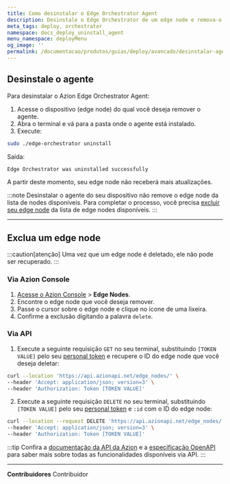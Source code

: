 ```yaml
---
title: Como desinstalar o Edge Orchestrator Agent
description: Desinstale o Edge Orchestrator de um edge node e remova-o da listagem de edge nodes disponíveis.
meta_tags: deploy, orchestrator
namespace: docs_deploy_uninstall_agent
menu_namespace: deployMenu
og_image: ''
permalink: /documentacao/produtos/guias/deploy/avancado/desinstalar-agent/
---
```


## Desinstale o agente

Para desinstalar o Azion Edge Orchestrator Agent:

1. Acesse o dispositivo (edge node) do qual você deseja remover o agente.
2. Abra o terminal e vá para a pasta onde o agente está instalado.
3. Execute:

```bash
sudo ./edge-orchestrator uninstall 
```

Saída: 

```bash 
Edge Orchestrator was uninstalled successfully
```

A partir deste momento, seu edge node não receberá mais atualizações.

:::note 
Desinstalar o agente do seu dispositivo não remove o edge node da lista de nodes disponíveis. Para completar o processo, você precisa [excluir seu edge node](#exclua-um-edge-node) da lista de edge nodes disponíveis.
::: 

---

## Exclua um edge node

:::caution[atenção]
Uma vez que um edge node é deletado, ele não pode ser recuperado.
::: 

### Via Azion Console

1. [Acesse o Azion Console](/pt-br/documentacao/produtos/guias/como-acessar-o-rtm/) > **Edge Nodes**.
2. Encontre o edge node que você deseja remover.
3. Passe o cursor sobre o edge node e clique no ícone de uma lixeira.
4. Confirme a exclusão digitando a palavra `delete`.


### Via API 

1. Execute a seguinte requisição `GET` no seu terminal, substituindo `[TOKEN VALUE]` pelo seu [personal token](/pt-br/documentacao/produtos/guias/personal-tokens/) e recupere o ID do edge node que você deseja deletar:

```bash 
curl --location 'https://api.azionapi.net/edge_nodes/' \
--header 'Accept: application/json; version=3' \
--header 'Authorization: Token [TOKEN VALUE]'
```

2. Execute a seguinte requisição `DELETE` no seu terminal, substituindo `[TOKEN VALUE]` pelo seu [personal token](/pt-br/documentacao/produtos/guias/personal-tokens/) e `:id` com o ID do edge node:

```bash 
curl --location --request DELETE 'https://api.azionapi.net/edge_nodes/:id' \
--header 'Accept: application/json; version=3' \
--header 'Authorization: Token [TOKEN VALUE]'
```

:::tip
Confira a [documentação da API da Azion](https://api.azion.com/) e a [especificação OpenAPI](https://github.com/aziontech/azionapi-openapi/) para saber mais sobre todas as funcionalidades disponíveis via API.
:::

---


**Contribuidores** <ContributorList>Contribuidor</ContributorList>
